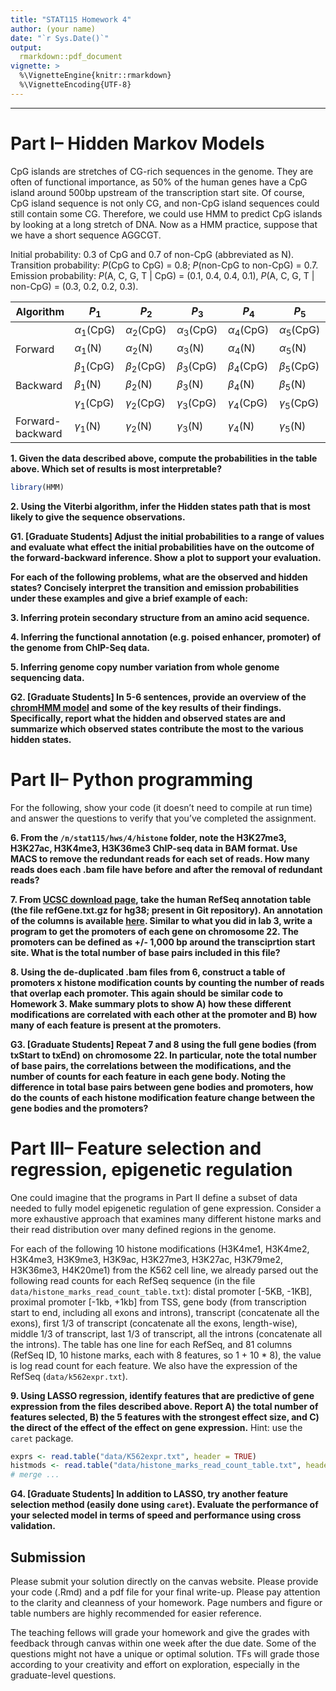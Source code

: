 ```yaml
---
title: "STAT115 Homework 4"
author: (your name)
date: "`r Sys.Date()`"
output:
  rmarkdown::pdf_document
vignette: >
  %\VignetteEngine{knitr::rmarkdown}
  %\VignetteEncoding{UTF-8}
---
```

***

# Part I-- Hidden Markov Models
CpG islands are stretches of CG-rich sequences in the genome. They are often of functional importance, as 50% of the human genes have a CpG island around 500bp upstream of the transcription start site. Of course, CpG island sequence is not only CG, and non-CpG island sequences could still contain some CG. Therefore, we could use HMM to predict CpG islands by looking at a long stretch of DNA. Now as a HMM practice, suppose that we have a short sequence AGGCGT.

Initial probability: 0.3 of CpG and 0.7 of non-CpG (abbreviated as N). \newline
Transition probability: $P$(CpG to CpG) = 0.8; $P$(non-CpG to non-CpG) = 0.7. \newline
Emission probability: $P$(A, C, G, T | CpG) = (0.1, 0.4, 0.4, 0.1), $P$(A, C, G, T | non-CpG) = (0.3, 0.2, 0.2, 0.3).


| Algorithm          | $P_1$           | $P_2$           | $P_3$            | $P_4$            | $P_5$            |
|--------------------|-----------------|-----------------|------------------|------------------|------------------|
|                    | $\alpha_1$(CpG) | $\alpha_2$(CpG) | $\alpha_3$(CpG)  | $\alpha_4$(CpG)  | $\alpha_5$(CpG)  |
| Forward            | $\alpha_1$(N)   | $\alpha_2$(N)   | $\alpha_3$(N)    | $\alpha_4$(N)    | $\alpha_5$(N)    |
|                    | $\beta_1$(CpG)  | $\beta_2$(CpG)  | $\beta_3$(CpG)   | $\beta_4$(CpG)   | $\beta_5$(CpG)   |
| Backward           | $\beta_1$(N)    | $\beta_2$(N)    | $\beta_3$(N)     | $\beta_4$(N)     | $\beta_5$(N)     |
|                    | $\gamma_1$(CpG) | $\gamma_2$(CpG) | $\gamma_3$(CpG)  | $\gamma_4$(CpG)  | $\gamma_5$(CpG)  |
| Forward-backward   | $\gamma_1$(N)   | $\gamma_2$(N)   | $\gamma_3$(N)    | $\gamma_4$(N)    | $\gamma_5$(N)    |


**1. Given the data described above, compute the probabilities in the table above. Which set of results is most interpretable? **

```r
library(HMM)

```

**2. Using the Viterbi algorithm, infer the Hidden states path that is most likely to give the sequence observations. **

**G1. [Graduate Students] Adjust the initial probabilities to a range of values and evaluate what effect the initial probabilities have on the outcome of the forward-backward inference. Show a plot to support your evaluation. **

**For each of the following problems, what are the observed and hidden states? Concisely interpret the transition and emission probabilities under these examples and give a brief example of each: **

**3. Inferring protein secondary structure from an amino acid sequence.**

**4. Inferring the functional annotation (e.g. poised enhancer, promoter) of the genome from ChIP-Seq data.**

**5. Inferring genome copy number variation from whole genome sequencing data.**

**G2. [Graduate Students] In 5-6 sentences, provide an overview of the [chromHMM model](http://www.nature.com/nmeth/journal/v9/n3/full/nmeth.1906.html) and some of the key results of their findings. Specifically, report what the hidden and observed states are and summarize which observed states contribute the most to the various hidden states.**

# Part II-- Python programming
For the following, show your code (it doesn't need to compile at run time) and answer the questions to verify that you've completed the assignment. 

**6. From the `/n/stat115/hws/4/histone` folder, note the H3K27me3, H3K27ac, H3K4me3, H3K36me3 ChIP-seq data in BAM format. Use MACS to remove the redundant reads for each set of reads. How many reads does each .bam file have before and after the removal of redundant reads?**

**7. From [UCSC download page](http://hgdownload.soe.ucsc.edu/downloads.html), take the human RefSeq annotation table (the file refGene.txt.gz for hg38; present in Git repository). An annotation of the columns is available [here](http://hgdownload.soe.ucsc.edu/goldenPath/hg38/database/refGene.sql). Similar to what you did in lab 3, write a program to get the promoters of each gene on chromosome 22. The promoters can be defined as +/- 1,000 bp around the transciprtion start site. What is the total number of base pairs included in this file?**

**8. Using the de-duplicated .bam files from 6, construct a table of promoters x histone modification counts by counting the number of reads that overlap each promoter. This again should be similar code to Homework 3. Make summary plots to show A) how these different modifications are correlated with each other at the promoter and B) how many of each feature is present at the promoters.**

**G3. [Graduate Students] Repeat 7 and 8 using the full gene bodies (from txStart to txEnd) on chromosome 22. In particular, note the total number of base pairs, the correlations between the modifications, and the number of counts for each feature in each gene body. Noting the difference in total base pairs between gene bodies and promoters, how do the counts of each histone modification feature change between the gene bodies and the promoters?**


# Part III-- Feature selection and regression, epigenetic regulation
One could imagine that the programs in Part II define a subset of data needed to fully model epigenetic regulation of gene expression. Consider a more exhaustive approach that examines many different histone marks and their read distribution over many defined regions in the genome.

For each of the following 10 histone modifications (H3K4me1, H3K4me2, H3K4me3, H3K9me3, H3K9ac, H3K27me3, H3K27ac, H3K79me2, H3K36me3, H4K20me1) from the K562 cell line, we already parsed out the following read counts for each RefSeq sequence (in the file `data/histone_marks_read_count_table.txt`): distal promoter [-5KB, -1KB], proximal promoter [-1kb, +1kb] from TSS, gene body (from transcription start to end, including all exons and introns), transcript (concatenate all the exons), first 1/3 of transcript (concatenate all the exons, length-wise), middle 1/3 of transcript, last 1/3 of transcript, all the introns (concatenate all the introns). The table has one line for each RefSeq, and 81 columns (RefSeq ID, 10 histone marks, each with 8 features, so 1 + 10 * 8), the value is log read count for each feature. We also have the expression of the RefSeq (`data/k562expr.txt`).  

**9. Using LASSO regression, identify features that are predictive of gene expression from the files described above. Report A) the total number of features selected, B) the 5 features with the strongest effect size, and C) the direct of the effect of the effect on gene expression.** Hint: use the `caret` package.


```r
exprs <- read.table("data/K562expr.txt", header = TRUE)
histmods <- read.table("data/histone_marks_read_count_table.txt", header = TRUE)
# merge ...

```

**G4. [Graduate Students] In addition to LASSO, try another feature selection method (easily done using `caret`). Evaluate the performance of your selected model in terms of speed and performance using cross validation.** 



## Submission
Please submit your solution directly on the canvas website. Please provide your code (.Rmd) and a pdf file for your final write-up. Please pay attention to the clarity and cleanness of your homework. Page numbers and figure or table numbers are highly recommended for easier reference.

The teaching fellows will grade your homework and give the grades with feedback through canvas within one week after the due date. Some of the questions might not have a unique or optimal solution. TFs will grade those according to your creativity and effort on exploration, especially in the graduate-level questions.

